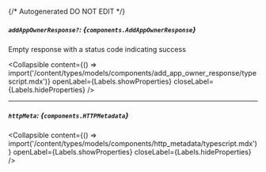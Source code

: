 {/* Autogenerated DO NOT EDIT  */}

##### `addAppOwnerResponse?`: *{`components.AddAppOwnerResponse`}*
Empty response with a status code indicating success

<Collapsible content={() => import('/content/types/models/components/add_app_owner_response/typescript.mdx')} openLabel={Labels.showProperties} closeLabel={Labels.hideProperties} />


---
##### `httpMeta`: *{`components.HTTPMetadata`}*

<Collapsible content={() => import('/content/types/models/components/http_metadata/typescript.mdx')} openLabel={Labels.showProperties} closeLabel={Labels.hideProperties} />



